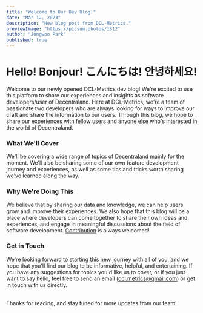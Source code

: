 ```yaml
---
title: "Welcome to Our Dev Blog!"
date: "Mar 12, 2023"
description: "New blog post from DCL-Metrics."
previewImage: "https://picsum.photos/1812"
author: "Jongwoo Park"
published: true
---
```


# Hello! Bonjour! こんにちは! 안녕하세요!

Welcome to our newly opened DCL-Metrics dev blog! We're excited to use this platform to share our experiences and insights as software developers/user of Decentraland.
Here at DCL-Metrics, we're a team of passionate two developers who are always looking for ways to improve our craft and share the information to our users.
Through this blog, we hope to share our experiences with fellow users and anyone else who's interested in the world of Decentraland.

### What We'll Cover

We'll be covering a wide range of topics of Decentraland mainly for the moment. We'll also be sharing some of our own feature development journey and experiences, as well as some tips and tricks worth sharing we've learned along the way.

### Why We're Doing This

We believe that by sharing our data and knowledge, we can help users grow and improve their experiences.
We also hope that this blog will be a place where developers can come together to share their own ideas and experiences,
and engage in meaningful discussions about the field of software development. [Contribution](https://github.com/DCL-Metrics?type=source) is always welcomed!

### Get in Touch

We're looking forward to starting this new journey with all of you, and we hope that you'll find our blog to be informative, helpful, and entertaining.
If you have any suggestions for topics you'd like us to cover, or if you just want to say hello, feel free to send an email (dcl.metrics@gmail.com) or get in touch with us directly.

<br />
Thanks for reading, and stay tuned for more updates from our team!
